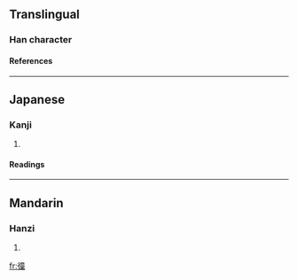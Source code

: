 ==Translingual==
===Han character===
{{Han char|rn=60|rad=彳|as=12|sn=15|four=|canj=竹人卜廿土 (HOYTG)}}

{{substub}}
====References====
{{Han ref|kx=0371.090|dkj=10244|dj=0698.050|hdz=20844.040|uh=5FB8|ud=24504}}
----
==Japanese==
===Kanji===
{{ja-kanji|grade=|rs=彳12}}
# {{defn|Japanese}} 
====Readings====
{{ja-readings|on=[[しょう]] (shō), [[しゅ]] (shu)|kun=[[ゆくさま]] (yukusama)}}
----
==Mandarin==
===Hanzi===
{{cmn-hanzi|pin=[[chōng]] ([[chong1]])|wg=ch'ung<sup>1</sup>}}
# {{defn|Mandarin}}

[[fr:徸]]
